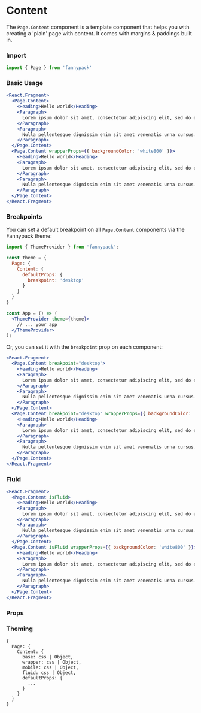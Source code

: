 
# Content

The `Page.Content` component is a template component that helps you with creating a 'plain' page with content. It comes with margins & paddings built in.

### Import

```js
import { Page } from 'fannypack'
```

### Basic Usage


```.jsx
<React.Fragment>
  <Page.Content>
    <Heading>Hello world</Heading>
    <Paragraph>
      Lorem ipsum dolor sit amet, consectetur adipiscing elit, sed do eiusmod tempor incididunt ut labore et dolore magna aliqua. Arcu bibendum at varius vel. Volutpat sed cras ornare arcu dui. Faucibus scelerisque eleifend donec pretium vulputate sapien nec. Faucibus pulvinar elementum integer enim neque volutpat. Cum sociis natoque penatibus et magnis dis parturient montes. Maecenas accumsan lacus vel facilisis. Mauris pellentesque pulvinar pellentesque habitant morbi tristique senectus. Gravida cum sociis natoque penatibus et magnis dis parturient montes. Massa sapien faucibus et molestie ac feugiat sed lectus vestibulum. Nisi est sit amet facilisis magna etiam tempor. Eget nulla facilisi etiam dignissim diam quis enim lobortis scelerisque.
    </Paragraph>
    <Paragraph>
      Nulla pellentesque dignissim enim sit amet venenatis urna cursus. Nibh mauris cursus mattis molestie a. Imperdiet massa tincidunt nunc pulvinar sapien et ligula ullamcorper. Id eu nisl nunc mi. Senectus et netus et malesuada. Pharetra sit amet aliquam id diam maecenas. Non diam phasellus vestibulum lorem sed risus. Ac odio tempor orci dapibus ultrices in iaculis nunc sed. Mauris sit amet massa vitae. Ultrices eros in cursus turpis. Pharetra pharetra massa massa ultricies. Quam adipiscing vitae proin sagittis nisl rhoncus mattis rhoncus urna. Tempor orci dapibus ultrices in. Mi tempus imperdiet nulla malesuada pellentesque elit eget.
    </Paragraph>
  </Page.Content>
  <Page.Content wrapperProps={{ backgroundColor: 'white800' }}>
    <Heading>Hello world</Heading>
    <Paragraph>
      Lorem ipsum dolor sit amet, consectetur adipiscing elit, sed do eiusmod tempor incididunt ut labore et dolore magna aliqua. Arcu bibendum at varius vel. Volutpat sed cras ornare arcu dui. Faucibus scelerisque eleifend donec pretium vulputate sapien nec. Faucibus pulvinar elementum integer enim neque volutpat. Cum sociis natoque penatibus et magnis dis parturient montes. Maecenas accumsan lacus vel facilisis. Mauris pellentesque pulvinar pellentesque habitant morbi tristique senectus. Gravida cum sociis natoque penatibus et magnis dis parturient montes. Massa sapien faucibus et molestie ac feugiat sed lectus vestibulum. Nisi est sit amet facilisis magna etiam tempor. Eget nulla facilisi etiam dignissim diam quis enim lobortis scelerisque.
    </Paragraph>
    <Paragraph>
      Nulla pellentesque dignissim enim sit amet venenatis urna cursus. Nibh mauris cursus mattis molestie a. Imperdiet massa tincidunt nunc pulvinar sapien et ligula ullamcorper. Id eu nisl nunc mi. Senectus et netus et malesuada. Pharetra sit amet aliquam id diam maecenas. Non diam phasellus vestibulum lorem sed risus. Ac odio tempor orci dapibus ultrices in iaculis nunc sed. Mauris sit amet massa vitae. Ultrices eros in cursus turpis. Pharetra pharetra massa massa ultricies. Quam adipiscing vitae proin sagittis nisl rhoncus mattis rhoncus urna. Tempor orci dapibus ultrices in. Mi tempus imperdiet nulla malesuada pellentesque elit eget.
    </Paragraph>
  </Page.Content>
</React.Fragment>
```

### Breakpoints

You can set a default breakpoint on all `Page.Content` components via the Fannypack theme:

```jsx
import { ThemeProvider } from 'fannypack';

const theme = {
  Page: {
    Content: {
      defaultProps: {
        breakpoint: 'desktop'
      }
    }
  }
}

const App = () => (
  <ThemeProvider theme={theme}>
    // ... your app
  </ThemeProvider>
);
```

Or, you can set it with the `breakpoint` prop on each component:

```.jsx
<React.Fragment>
  <Page.Content breakpoint="desktop">
    <Heading>Hello world</Heading>
    <Paragraph>
      Lorem ipsum dolor sit amet, consectetur adipiscing elit, sed do eiusmod tempor incididunt ut labore et dolore magna aliqua. Arcu bibendum at varius vel. Volutpat sed cras ornare arcu dui. Faucibus scelerisque eleifend donec pretium vulputate sapien nec. Faucibus pulvinar elementum integer enim neque volutpat. Cum sociis natoque penatibus et magnis dis parturient montes. Maecenas accumsan lacus vel facilisis. Mauris pellentesque pulvinar pellentesque habitant morbi tristique senectus. Gravida cum sociis natoque penatibus et magnis dis parturient montes. Massa sapien faucibus et molestie ac feugiat sed lectus vestibulum. Nisi est sit amet facilisis magna etiam tempor. Eget nulla facilisi etiam dignissim diam quis enim lobortis scelerisque.
    </Paragraph>
    <Paragraph>
      Nulla pellentesque dignissim enim sit amet venenatis urna cursus. Nibh mauris cursus mattis molestie a. Imperdiet massa tincidunt nunc pulvinar sapien et ligula ullamcorper. Id eu nisl nunc mi. Senectus et netus et malesuada. Pharetra sit amet aliquam id diam maecenas. Non diam phasellus vestibulum lorem sed risus. Ac odio tempor orci dapibus ultrices in iaculis nunc sed. Mauris sit amet massa vitae. Ultrices eros in cursus turpis. Pharetra pharetra massa massa ultricies. Quam adipiscing vitae proin sagittis nisl rhoncus mattis rhoncus urna. Tempor orci dapibus ultrices in. Mi tempus imperdiet nulla malesuada pellentesque elit eget.
    </Paragraph>
  </Page.Content>
  <Page.Content breakpoint="desktop" wrapperProps={{ backgroundColor: 'white800' }}>
    <Heading>Hello world</Heading>
    <Paragraph>
      Lorem ipsum dolor sit amet, consectetur adipiscing elit, sed do eiusmod tempor incididunt ut labore et dolore magna aliqua. Arcu bibendum at varius vel. Volutpat sed cras ornare arcu dui. Faucibus scelerisque eleifend donec pretium vulputate sapien nec. Faucibus pulvinar elementum integer enim neque volutpat. Cum sociis natoque penatibus et magnis dis parturient montes. Maecenas accumsan lacus vel facilisis. Mauris pellentesque pulvinar pellentesque habitant morbi tristique senectus. Gravida cum sociis natoque penatibus et magnis dis parturient montes. Massa sapien faucibus et molestie ac feugiat sed lectus vestibulum. Nisi est sit amet facilisis magna etiam tempor. Eget nulla facilisi etiam dignissim diam quis enim lobortis scelerisque.
    </Paragraph>
    <Paragraph>
      Nulla pellentesque dignissim enim sit amet venenatis urna cursus. Nibh mauris cursus mattis molestie a. Imperdiet massa tincidunt nunc pulvinar sapien et ligula ullamcorper. Id eu nisl nunc mi. Senectus et netus et malesuada. Pharetra sit amet aliquam id diam maecenas. Non diam phasellus vestibulum lorem sed risus. Ac odio tempor orci dapibus ultrices in iaculis nunc sed. Mauris sit amet massa vitae. Ultrices eros in cursus turpis. Pharetra pharetra massa massa ultricies. Quam adipiscing vitae proin sagittis nisl rhoncus mattis rhoncus urna. Tempor orci dapibus ultrices in. Mi tempus imperdiet nulla malesuada pellentesque elit eget.
    </Paragraph>
  </Page.Content>
</React.Fragment>
```

### Fluid

```.jsx
<React.Fragment>
  <Page.Content isFluid>
    <Heading>Hello world</Heading>
    <Paragraph>
      Lorem ipsum dolor sit amet, consectetur adipiscing elit, sed do eiusmod tempor incididunt ut labore et dolore magna aliqua. Arcu bibendum at varius vel. Volutpat sed cras ornare arcu dui. Faucibus scelerisque eleifend donec pretium vulputate sapien nec. Faucibus pulvinar elementum integer enim neque volutpat. Cum sociis natoque penatibus et magnis dis parturient montes. Maecenas accumsan lacus vel facilisis. Mauris pellentesque pulvinar pellentesque habitant morbi tristique senectus. Gravida cum sociis natoque penatibus et magnis dis parturient montes. Massa sapien faucibus et molestie ac feugiat sed lectus vestibulum. Nisi est sit amet facilisis magna etiam tempor. Eget nulla facilisi etiam dignissim diam quis enim lobortis scelerisque.
    </Paragraph>
    <Paragraph>
      Nulla pellentesque dignissim enim sit amet venenatis urna cursus. Nibh mauris cursus mattis molestie a. Imperdiet massa tincidunt nunc pulvinar sapien et ligula ullamcorper. Id eu nisl nunc mi. Senectus et netus et malesuada. Pharetra sit amet aliquam id diam maecenas. Non diam phasellus vestibulum lorem sed risus. Ac odio tempor orci dapibus ultrices in iaculis nunc sed. Mauris sit amet massa vitae. Ultrices eros in cursus turpis. Pharetra pharetra massa massa ultricies. Quam adipiscing vitae proin sagittis nisl rhoncus mattis rhoncus urna. Tempor orci dapibus ultrices in. Mi tempus imperdiet nulla malesuada pellentesque elit eget.
    </Paragraph>
  </Page.Content>
  <Page.Content isFluid wrapperProps={{ backgroundColor: 'white800' }}>
    <Heading>Hello world</Heading>
    <Paragraph>
      Lorem ipsum dolor sit amet, consectetur adipiscing elit, sed do eiusmod tempor incididunt ut labore et dolore magna aliqua. Arcu bibendum at varius vel. Volutpat sed cras ornare arcu dui. Faucibus scelerisque eleifend donec pretium vulputate sapien nec. Faucibus pulvinar elementum integer enim neque volutpat. Cum sociis natoque penatibus et magnis dis parturient montes. Maecenas accumsan lacus vel facilisis. Mauris pellentesque pulvinar pellentesque habitant morbi tristique senectus. Gravida cum sociis natoque penatibus et magnis dis parturient montes. Massa sapien faucibus et molestie ac feugiat sed lectus vestibulum. Nisi est sit amet facilisis magna etiam tempor. Eget nulla facilisi etiam dignissim diam quis enim lobortis scelerisque.
    </Paragraph>
    <Paragraph>
      Nulla pellentesque dignissim enim sit amet venenatis urna cursus. Nibh mauris cursus mattis molestie a. Imperdiet massa tincidunt nunc pulvinar sapien et ligula ullamcorper. Id eu nisl nunc mi. Senectus et netus et malesuada. Pharetra sit amet aliquam id diam maecenas. Non diam phasellus vestibulum lorem sed risus. Ac odio tempor orci dapibus ultrices in iaculis nunc sed. Mauris sit amet massa vitae. Ultrices eros in cursus turpis. Pharetra pharetra massa massa ultricies. Quam adipiscing vitae proin sagittis nisl rhoncus mattis rhoncus urna. Tempor orci dapibus ultrices in. Mi tempus imperdiet nulla malesuada pellentesque elit eget.
    </Paragraph>
  </Page.Content>
</React.Fragment>
```

### Props

<PropsTable component={PageContent} />

### Theming

```
{
  Page: {
    Content: {
      base: css | Object,
      wrapper: css | Object,
      mobile: css | Object,
      fluid: css | Object,
      defaultProps: {
        ...
      }
    }
  }
}
```
